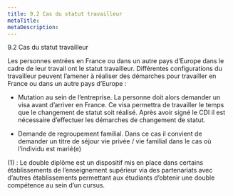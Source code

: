 ```yaml
---
title: 9.2 Cas du statut travailleur
metaTitle: 
metaDescription: 
---
```



<CustomTitle tag="h1"  size="24px">
   9.2 Cas du statut travailleur
</CustomTitle>

Les personnes entrées en France ou dans un autre pays d’Europe dans le cadre de leur travail ont le statut travailleur. Différentes configurations du travailleur peuvent l’amener à réaliser des démarches pour travailler en France ou dans un autre pays d’Europe :

- Mutation au sein de l’entreprise. La personne doit alors demander un visa avant d’arriver en France. Ce visa permettra de travailler le temps que le changement de statut soit réalisé. Après avoir signé le CDI il est nécessaire d’effectuer les démarches de changement de statut.

- Demande de regroupement familial. Dans ce cas il convient de demander un titre de séjour vie privée / vie familial dans le cas où l’individu est marié(e)



(1) : Le double diplôme est un dispositif mis en place dans certains établissements de l’enseignement supérieur via des partenariats avec d’autres établissements permettant aux étudiants d’obtenir une double compétence au sein d’un cursus.
